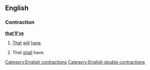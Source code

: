 ==English==

===Contraction===
'''[[that]][['ll|’ll]][['ve|’ve]]'''

# {{label|en|nonstandard}} [[that|That]] [[will]] [[have]].
# {{label|en|nonstandard}} That [[shall]] have.

[[Category:English contractions]]
[[Category:English double contractions]]